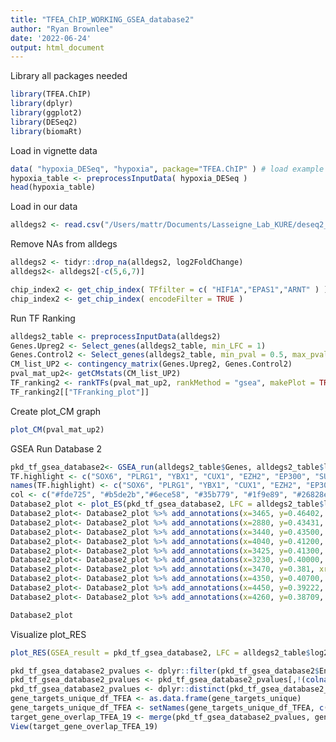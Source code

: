 ---
title: "TFEA_ChIP_WORKING_GSEA_database2"
author: "Ryan Brownlee"
date: '2022-06-24'
output: html_document
---
Library all packages needed
```{r}
library(TFEA.ChIP)
library(dplyr)
library(ggplot2)
library(DESeq2)
library(biomaRt)
```

Load in vignette data
```{r}
data( "hypoxia_DESeq", "hypoxia", package="TFEA.ChIP" ) # load example datasets
hypoxia_table <- preprocessInputData( hypoxia_DESeq )
head(hypoxia_table)
```
Load in our data
```{r}
alldegs2 <- read.csv("/Users/mattr/Documents/Lasseigne_Lab_KURE/deseq2_fullres_19_database2.csv")
```
Remove NAs from alldegs
```{r}
alldegs2 <- tidyr::drop_na(alldegs2, log2FoldChange)
alldegs2<- alldegs2[-c(5,6,7)]
```

```{r}
chip_index2 <- get_chip_index( TFfilter = c( "HIF1A","EPAS1","ARNT" ) )
chip_index2 <- get_chip_index( encodeFilter = TRUE )
```
Run TF Ranking
```{r}
alldegs2_table <- preprocessInputData(alldegs2)
Genes.Upreg2 <- Select_genes(alldegs2_table, min_LFC = 1)
Genes.Control2 <- Select_genes(alldegs2_table, min_pval = 0.5, max_pval = 1, min_LFC = -0.25, max_LFC = 0.25)
CM_list_UP2 <- contingency_matrix(Genes.Upreg2, Genes.Control2)
pval_mat_up2<- getCMstats(CM_list_UP2)
TF_ranking2 <- rankTFs(pval_mat_up2, rankMethod = "gsea", makePlot = TRUE)
TF_ranking2[["TFranking_plot"]]
```
Create plot_CM graph
```{r}
plot_CM(pval_mat_up2)
```
GSEA Run Database 2
```{r}
pkd_tf_gsea_database2<- GSEA_run(alldegs2_table$Genes, alldegs2_table$log2FoldChange, chip_index2, get.RES = TRUE)
TF.highlight <- c("SOX6", "PLRG1", "YBX1", "CUX1", "EZH2", "EP300", "SUZ12", "IKZF1", "NONO", "NBN")
names(TF.highlight) <- c("SOX6", "PLRG1", "YBX1", "CUX1", "EZH2", "EP300", "SUZ12", "NONO", "IKZF1", "NBN")
col <- c("#fde725", "#b5de2b","#6ece58", "#35b779", "#1f9e89", "#26828e", "#31688e", "#3e4989", "#482878", "#440154")
Database2_plot <- plot_ES(pkd_tf_gsea_database2, LFC = alldegs2_table$log2FoldChange, specialTF = TF.highlight, TF_colors = col)
Database2_plot<- Database2_plot %>% add_annotations(x=3465, y=0.46402, xref= "x", yref= "y", text = "SOX6", xanchor='left', showarrow = T, arrowhead = 3, arrowsize = 0.3, font = list(size = 6))
Database2_plot<- Database2_plot %>% add_annotations(x=2880, y=0.43431, xref= "x", yref= "y", text = "PLRG1", xanchor='right', showarrow = T, arrowhead = 3, arrowsize = .3, font = list(size = 6))
Database2_plot<- Database2_plot %>% add_annotations(x=3440, y=0.43500, xref= "x", yref= "y", text = "YBX1", xanchor='top', showarrow = T, arrowhead = 3, arrowsize = .3, font = list(size = 6))
Database2_plot<- Database2_plot %>% add_annotations(x=4040, y=0.41200, xref= "x", yref= "y", text = "CUX1", xanchor='top', showarrow = T, arrowhead = 3, arrowsize = .3, font = list(size = 6))
Database2_plot<- Database2_plot %>% add_annotations(x=3425, y=0.41300, xref= "x", yref= "y", text = "EZH2", xanchor='bottom', showarrow = T, arrowhead = 3, arrowsize = .3, font = list(size = 6))
Database2_plot<- Database2_plot %>% add_annotations(x=3230, y=0.40000, xref= "x", yref= "y", text = "EP300", xanchor='bottom', showarrow = T, arrowhead = 3, arrowsize = .3, font = list(size = 6))
Database2_plot<- Database2_plot %>% add_annotations(x=3470, y=0.381, xref= "x", yref= "y", text = "SUZ12", xanchor='top', showarrow = T, arrowhead = 3, arrowsize = .3, font = list(size = 5))
Database2_plot<- Database2_plot %>% add_annotations(x=4350, y=0.40700, xref= "x", yref= "y", text = "NONO", xanchor='left', showarrow = T, arrowhead = 3, arrowsize = .3, font = list(size = 6))
Database2_plot<- Database2_plot %>% add_annotations(x=4450, y=0.39222, xref= "x", yref= "y", text = "IKZF1", xanchor='left', showarrow = T, arrowhead = 3, arrowsize = .3, font = list(size = 6))
Database2_plot<- Database2_plot %>% add_annotations(x=4260, y=0.38709, xref= "x", yref= "y", text = "NBN", xanchor='top', showarrow = T, arrowhead = 3, arrowsize = 0.3, font = list(size = 5))

Database2_plot
```
Visualize plot_RES
```{r}
plot_RES(GSEA_result = pkd_tf_gsea_database2, LFC = alldegs2_table$log2FoldChange, TF = c("SOX6", "PLRG1", "YBX1", "CUX1", "EZH2", "EP300", "SUZ12","NONO", "CEBPB", "EBF1", "MEF2A", "RNF2", "RXRA", "JUND", "JUN", "TBLIXR1", "TCF7", "SMC3", "TEAD4", "RAD21", "CTCF", "NFIC", "FOSL2", "SMC3", "GATA2", "STAT5A", "JUND"), Accession = c("ENCSR543BVU.SOX6.Hep-G2", "ENCSR019KPC.PLRG1.Hep-G2", "ENCSR799GOY.YBX1.Hep-G2", "ENCSR205SKQ.YBX1.GM12878", "ENCSR000DYR.CUX1.GM12878", "ENCSR000ARI.EZH2.Hep-G2", "ENCSR000ASY.EZH2.WA01", "ENCSR000DZG.EP300.GM12878", "ENCSR000DZD.EP300.GM12878", "ENCSR000ECV.EP300.HeLa-S3", "ENCSR091BOQ.SUZ12.GM12878", "ENCSR476BQA.NONO.Hep-G2","ENCSR000BRX.CEBPB.GM12878", "ENCSR000DZQ.EBF1.GM12878", "ENCSR000DZQ.EBF1.GM12878", "ENCSR000BVC.MEF2A.SK-N-SH", "ENCSR784VUY.RNF2.WA01", "ENCSR000BVG.RXRA.SK-N-SH", "ENCSR000BSK.JUND.SK-N-SH", "ENCSR000EDG.JUN.HeLa-S3", "ENCSR000EFA.JUN.endothelial_umbilical-vein", "ENCSR501DKS.TCF7.GM12878", "ENCSR000EDC.STAT3.HeLa-S3", "ENCSR000BUQ.TEAD4.SK-N-SH", "ENCSR635OSG.RAD21.liver", "ENCSR000DLK.CTCF.WA01", "ENCSR000BNH.CTCF.WA01", "ENCSR000ALA.CTCF.endothelial_umbilical-vein", "ENCSR000BRN.NFIC.GM12878", "ENCSR000BVB.FOSL2.SK-N-SH", "ENCSR000DZP.SMC3.GM12878", "ENCSR000EVW.GATA2.endothelial_umbilical-vein", "ENCSR000BMY.RAD21.GM12878", "ENCSR000EAC.RAD21.GM12878", "ENCSR000BQZ.STAT5A.GM12878", "ENCSR000BSK.JUND.SK-N-SH"))
```
```{r}
pkd_tf_gsea_database2_pvalues <- dplyr::filter(pkd_tf_gsea_database2$Enrichment.table, pval.adj < 0.05)
pkd_tf_gsea_database2_pvalues <- pkd_tf_gsea_database2_pvalues[,!(colnames(pkd_tf_gsea_database2_pvalues) %in% c("Accession", "Cell", "Treatment", "Arg.ES", "p.val"))]
pkd_tf_gsea_database2_pvalues <- dplyr::distinct(pkd_tf_gsea_database2_pvalues, TF, .keep_all = TRUE)
gene_targets_unique_df_TFEA <- as.data.frame(gene_targets_unique)
gene_targets_unique_df_TFEA <- setNames(gene_targets_unique_df_TFEA, c("TF"))
target_gene_overlap_TFEA_19 <- merge(pkd_tf_gsea_database2_pvalues, gene_targets_unique_df_TFEA, by = "TF")
View(target_gene_overlap_TFEA_19)
```

